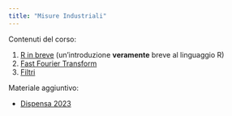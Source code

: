 ```yaml
---
title: "Misure Industriali"
---
```


Contenuti del corso:

1. [R in breve](r_brief.html) (un'introduzione **veramente** breve al linguaggio R)
1. [Fast Fourier Transform](fft.html)
1. [Filtri](filtri.html)

Materiale aggiuntivo:

* [Dispensa 2023](images/Dispensa_23.pdf){target="_blank"}